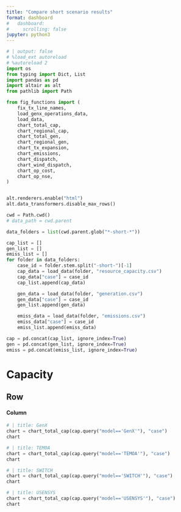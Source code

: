 ```yaml
---
title: "Compare short scenario results"
format: dashboard
#   dashboard:
#     scrolling: false
jupyter: python3
---
```


```python
# | output: false
# %load_ext autoreload
# %autoreload 2
import os
from typing import Dict, List
import pandas as pd
import altair as alt
from pathlib import Path

from fig_functions import (
    fix_tx_line_names,
    load_genx_operations_data,
    load_data,
    chart_total_cap,
    chart_regional_cap,
    chart_total_gen,
    chart_regional_gen,
    chart_tx_expansion,
    chart_emissions,
    chart_dispatch,
    chart_wind_dispatch,
    chart_op_cost,
    chart_op_nse,
)


alt.renderers.enable("html")
alt.data_transformers.disable_max_rows()

cwd = Path.cwd()
# data_path = cwd.parent

data_folders = list(cwd.parent.glob("*-short-*"))

cap_list = []
gen_list = []
emiss_list = []
for folder in data_folders:
    case_id = folder.stem.split("-short-")[-1]
    cap_data = load_data(folder, "resource_capacity.csv")
    cap_data["case"] = case_id
    cap_list.append(cap_data)

    gen_data = load_data(folder, "generation.csv")
    gen_data["case"] = case_id
    gen_list.append(gen_data)

    emiss_data = load_data(folder, "emissions.csv")
    emiss_data["case"] = case_id
    emiss_list.append(emiss_data)

cap = pd.concat(cap_list, ignore_index=True)
gen = pd.concat(gen_list, ignore_index=True)
emiss = pd.concat(emiss_list, ignore_index=True)


```

# Capacity

## Row

#### Column {.tabset}

```python
# | title: GenX
chart = chart_total_cap(cap.query("model=='GenX'"), "case")
chart
```
```python
# | title: TEMOA
chart = chart_total_cap(cap.query("model=='TEMOA'"), "case")
chart
```
```python
# | title: SWITCH
chart = chart_total_cap(cap.query("model=='SWITCH'"), "case")
chart
```
```python
# | title: USENSYS
chart = chart_total_cap(cap.query("model=='USENSYS'"), "case")
chart
```